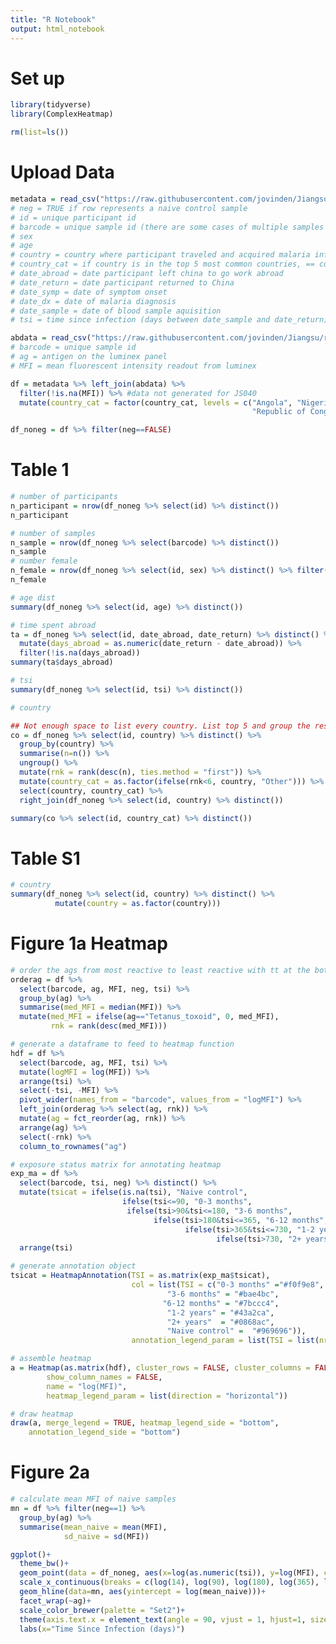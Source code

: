 ```yaml
---
title: "R Notebook"
output: html_notebook
---
```


# Set up
```r
library(tidyverse)
library(ComplexHeatmap)

rm(list=ls())
```


# Upload Data
```r
metadata = read_csv("https://raw.githubusercontent.com/jovinden/Jiangsu/refs/heads/main/data/metadata_jiangsu_vinden.csv")
# neg = TRUE if row represents a naive control sample
# id = unique participant id
# barcode = unique sample id (there are some cases of multiple samples from same id)
# sex
# age
# country = country where participant traveled and acquired malaria infection 
# country_cat = if country is in the top 5 most common countries, == country. else "other"
# date_abroad = date participant left china to go work abroad
# date_return = date participant returned to China 
# date_symp = date of symptom onset
# date_dx = date of malaria diagnosis
# date_sample = date of blood sample aquisition 
# tsi = time since infection (days between date_sample and date_return)

abdata = read_csv("https://raw.githubusercontent.com/jovinden/Jiangsu/refs/heads/main/data/abdata_jiangsu_vinden.csv")
# barcode = unique sample id
# ag = antigen on the luminex panel
# MFI = mean fluorescent intensity readout from luminex 

df = metadata %>% left_join(abdata) %>% 
  filter(!is.na(MFI)) %>% #data not generated for JS040 
  mutate(country_cat = factor(country_cat, levels = c("Angola", "Nigeria", "Equatorial Guinea", 
                                                      "Republic of Congo", "Guinea", "Other")))

df_noneg = df %>% filter(neg==FALSE)
```


# Table 1
```r
# number of participants 
n_participant = nrow(df_noneg %>% select(id) %>% distinct())
n_participant

# number of samples 
n_sample = nrow(df_noneg %>% select(barcode) %>% distinct())
n_sample
# number female
n_female = nrow(df_noneg %>% select(id, sex) %>% distinct() %>% filter(sex == "Female"))
n_female

# age dist 
summary(df_noneg %>% select(id, age) %>% distinct())

# time spent abroad 
ta = df_noneg %>% select(id, date_abroad, date_return) %>% distinct() %>% 
  mutate(days_abroad = as.numeric(date_return - date_abroad)) %>% 
  filter(!is.na(days_abroad))
summary(ta$days_abroad)

# tsi
summary(df_noneg %>% select(id, tsi) %>% distinct())

# country

## Not enough space to list every country. List top 5 and group the rest into "other" 
co = df_noneg %>% select(id, country) %>% distinct() %>% 
  group_by(country) %>% 
  summarise(n=n()) %>% 
  ungroup() %>% 
  mutate(rnk = rank(desc(n), ties.method = "first")) %>% 
  mutate(country_cat = as.factor(ifelse(rnk<6, country, "Other"))) %>% 
  select(country, country_cat) %>% 
  right_join(df_noneg %>% select(id, country) %>% distinct())

summary(co %>% select(id, country_cat) %>% distinct())

```

# Table S1
```r
# country
summary(df_noneg %>% select(id, country) %>% distinct() %>% 
          mutate(country = as.factor(country)))
```


# Figure 1a Heatmap

```r
# order the ags from most reactive to least reactive with tt at the bottom
orderag = df %>% 
  select(barcode, ag, MFI, neg, tsi) %>% 
  group_by(ag) %>% 
  summarise(med_MFI = median(MFI)) %>% 
  mutate(med_MFI = ifelse(ag=="Tetanus_toxoid", 0, med_MFI),
         rnk = rank(desc(med_MFI)))

# generate a dataframe to feed to heatmap function
hdf = df %>% 
  select(barcode, ag, MFI, tsi) %>% 
  mutate(logMFI = log(MFI)) %>% 
  arrange(tsi) %>% 
  select(-tsi, -MFI) %>% 
  pivot_wider(names_from = "barcode", values_from = "logMFI") %>% 
  left_join(orderag %>% select(ag, rnk)) %>% 
  mutate(ag = fct_reorder(ag, rnk)) %>% 
  arrange(ag) %>% 
  select(-rnk) %>% 
  column_to_rownames("ag")

# exposure status matrix for annotating heatmap
exp_ma = df %>% 
  select(barcode, tsi, neg) %>% distinct() %>% 
  mutate(tsicat = ifelse(is.na(tsi), "Naive control", 
                         ifelse(tsi<=90, "0-3 months",
                          ifelse(tsi>90&tsi<=180, "3-6 months", 
                                ifelse(tsi>180&tsi<=365, "6-12 months", 
                                       ifelse(tsi>365&tsi<=730, "1-2 years",
                                              ifelse(tsi>730, "2+ years", "wurt"))))))) %>% 
  arrange(tsi)

# generate annotation object
tsicat = HeatmapAnnotation(TSI = as.matrix(exp_ma$tsicat),
                           col = list(TSI = c("0-3 months" ="#f0f9e8",
                                   "3-6 months" = "#bae4bc", 
                                  "6-12 months" = "#7bccc4", 
                                   "1-2 years" = "#43a2ca",
                                   "2+ years"  = "#0868ac", 
                                   "Naive control" =  "#969696")),
                           annotation_legend_param = list(TSI = list(nrow = 1)))

# assemble heatmap
a = Heatmap(as.matrix(hdf), cluster_rows = FALSE, cluster_columns = FALSE, top_annotation = c(tsicat),
        show_column_names = FALSE,
        name = "log(MFI)",
        heatmap_legend_param = list(direction = "horizontal"))

# draw heatmap
draw(a, merge_legend = TRUE, heatmap_legend_side = "bottom", 
    annotation_legend_side = "bottom")


```
# Figure 2a

```r
# calculate mean MFI of naive samples 
mn = df %>% filter(neg==1) %>% 
  group_by(ag) %>%        
  summarise(mean_naive = mean(MFI),
            sd_naive = sd(MFI))

ggplot()+
  theme_bw()+
  geom_point(data = df_noneg, aes(x=log(as.numeric(tsi)), y=log(MFI), col=country_cat), size=1)+
  scale_x_continuous(breaks = c(log(14), log(90), log(180), log(365), log(730)), labels=c(14, 90, 180, 365, 730))+
  geom_hline(data=mn, aes(yintercept = log(mean_naive)))+
  facet_wrap(~ag)+
  scale_color_brewer(palette = "Set2")+
  theme(axis.text.x = element_text(angle = 90, vjust = 1, hjust=1, size=6))+
  labs(x="Time Since Infection (days)")
```

